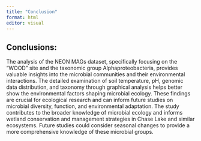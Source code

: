 ```yaml
---
title: "Conclusion"
format: html
editor: visual
---
```


## **Conclusions:**

The analysis of the NEON MAGs dataset, specifically focusing on the “WOOD” site and the taxonomic group Alphaproteobacteria, provides valuable insights into the microbial communities and their environmental interactions. The detailed examination of soil temperature, pH, genomic data distribution, and taxonomy through graphical analysis helps better show the environmental factors shaping microbial ecology. These findings are crucial for ecological research and can inform future studies on microbial diversity, function, and environmental adaptation. The study contributes to the broader knowledge of microbial ecology and informs wetland conservation and management strategies in Chase Lake and similar ecosystems. Future studies could consider seasonal changes to provide a more comprehensive knowledge of these microbial groups.
